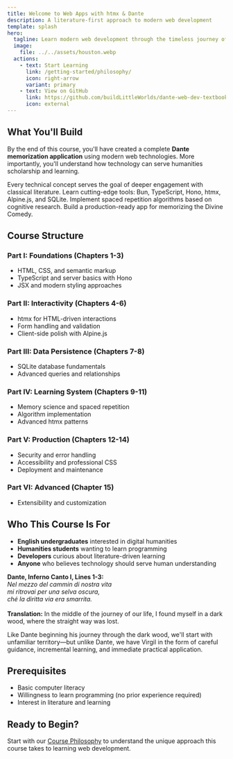 ```yaml
---
title: Welcome to Web Apps with htmx & Dante
description: A literature-first approach to modern web development
template: splash
hero:
  tagline: Learn modern web development through the timeless journey of Dante's Divine Comedy
  image:
    file: ../../assets/houston.webp
  actions:
    - text: Start Learning
      link: /getting-started/philosophy/
      icon: right-arrow
      variant: primary
    - text: View on GitHub
      link: https://github.com/buildLittleWorlds/dante-web-dev-textbook
      icon: external
---
```



## What You'll Build

By the end of this course, you'll have created a complete **Dante memorization application** using modern web technologies. More importantly, you'll understand how technology can serve humanities scholarship and learning.

<CardGrid>
  <Card title="🎯 Literature-First Approach" icon="open-book">
    Every technical concept serves the goal of deeper engagement with classical literature.
  </Card>
  <Card title="🚀 Modern Stack" icon="rocket">
    Learn cutting-edge tools: Bun, TypeScript, Hono, htmx, Alpine.js, and SQLite.
  </Card>
  <Card title="🧠 Learning Science" icon="puzzle">
    Implement spaced repetition algorithms based on cognitive research.
  </Card>
  <Card title="📚 Complete Project" icon="star">
    Build a production-ready app for memorizing the Divine Comedy.
  </Card>
</CardGrid>

## Course Structure

### Part I: Foundations (Chapters 1-3)
- HTML, CSS, and semantic markup
- TypeScript and server basics with Hono
- JSX and modern styling approaches

### Part II: Interactivity (Chapters 4-6)
- htmx for HTML-driven interactions
- Form handling and validation
- Client-side polish with Alpine.js

### Part III: Data Persistence (Chapters 7-8)
- SQLite database fundamentals
- Advanced queries and relationships

### Part IV: Learning System (Chapters 9-11)
- Memory science and spaced repetition
- Algorithm implementation
- Advanced htmx patterns

### Part V: Production (Chapters 12-14)
- Security and error handling
- Accessibility and professional CSS
- Deployment and maintenance

### Part VI: Advanced (Chapter 15)
- Extensibility and customization

## Who This Course Is For

- **English undergraduates** interested in digital humanities
- **Humanities students** wanting to learn programming
- **Developers** curious about literature-driven learning
- **Anyone** who believes technology should serve human understanding

<div class="tercet-quote">
<strong>Dante, Inferno Canto I, Lines 1-3:</strong><br/>
<em>Nel mezzo del cammin di nostra vita<br/>
mi ritrovai per una selva oscura,<br/>
ché la diritta via era smarrita.</em><br/><br/>
<strong>Translation:</strong> In the middle of the journey of our life, I found myself in a dark wood, where the straight way was lost.
</div>

Like Dante beginning his journey through the dark wood, we'll start with unfamiliar territory—but unlike Dante, we have Virgil in the form of careful guidance, incremental learning, and immediate practical application.

## Prerequisites

- Basic computer literacy
- Willingness to learn programming (no prior experience required)
- Interest in literature and learning

## Ready to Begin?

Start with our [Course Philosophy](/getting-started/philosophy/) to understand the unique approach this course takes to learning web development.